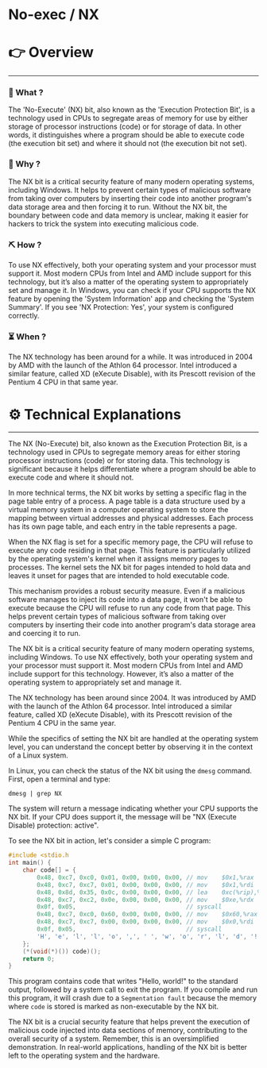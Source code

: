 # No-exec / NX


# 👉 Overview

---

### 👀 What ?

The 'No-Execute' (NX) bit, also known as the 'Execution Protection Bit', is a technology used in CPUs to segregate areas of memory for use by either storage of processor instructions (code) or for storage of data. In other words, it distinguishes where a program should be able to execute code (the execution bit set) and where it should not (the execution bit not set).


### 🧐 Why ?

The NX bit is a critical security feature of many modern operating systems, including Windows. It helps to prevent certain types of malicious software from taking over computers by inserting their code into another program's data storage area and then forcing it to run. Without the NX bit, the boundary between code and data memory is unclear, making it easier for hackers to trick the system into executing malicious code.


### ⛏️ How ?

To use NX effectively, both your operating system and your processor must support it. Most modern CPUs from Intel and AMD include support for this technology, but it’s also a matter of the operating system to appropriately set and manage it. In Windows, you can check if your CPU supports the NX feature by opening the 'System Information' app and checking the 'System Summary'. If you see 'NX Protection: Yes', your system is configured correctly.


### ⏳ When ?

The NX technology has been around for a while. It was introduced in 2004 by AMD with the launch of the Athlon 64 processor. Intel introduced a similar feature, called XD (eXecute Disable), with its Prescott revision of the Pentium 4 CPU in that same year.


# ⚙️ Technical Explanations

---

The NX (No-Execute) bit, also known as the Execution Protection Bit, is a technology used in CPUs to segregate memory areas for either storing processor instructions (code) or for storing data. This technology is significant because it helps differentiate where a program should be able to execute code and where it should not.

In more technical terms, the NX bit works by setting a specific flag in the page table entry of a process. A page table is a data structure used by a virtual memory system in a computer operating system to store the mapping between virtual addresses and physical addresses. Each process has its own page table, and each entry in the table represents a page.

When the NX flag is set for a specific memory page, the CPU will refuse to execute any code residing in that page. This feature is particularly utilized by the operating system's kernel when it assigns memory pages to processes. The kernel sets the NX bit for pages intended to hold data and leaves it unset for pages that are intended to hold executable code.

This mechanism provides a robust security measure. Even if a malicious software manages to inject its code into a data page, it won't be able to execute because the CPU will refuse to run any code from that page. This helps prevent certain types of malicious software from taking over computers by inserting their code into another program's data storage area and coercing it to run.

The NX bit is a critical security feature of many modern operating systems, including Windows. To use NX effectively, both your operating system and your processor must support it. Most modern CPUs from Intel and AMD include support for this technology. However, it’s also a matter of the operating system to appropriately set and manage it.

The NX technology has been around since 2004. It was introduced by AMD with the launch of the Athlon 64 processor. Intel introduced a similar feature, called XD (eXecute Disable), with its Prescott revision of the Pentium 4 CPU in the same year.

While the specifics of setting the NX bit are handled at the operating system level, you can understand the concept better by observing it in the context of a Linux system.

In Linux, you can check the status of the NX bit using the `dmesg` command. First, open a terminal and type:

```
dmesg | grep NX

```

The system will return a message indicating whether your CPU supports the NX bit. If your CPU does support it, the message will be "NX (Execute Disable) protection: active".

To see the NX bit in action, let's consider a simple C program:

```c
#include <stdio.h
int main() {
    char code[] = {
        0x48, 0xc7, 0xc0, 0x01, 0x00, 0x00, 0x00, // mov    $0x1,%rax
        0x48, 0xc7, 0xc7, 0x01, 0x00, 0x00, 0x00, // mov    $0x1,%rdi
        0x48, 0x8d, 0x35, 0x0c, 0x00, 0x00, 0x00, // lea    0xc(%rip),%rsi
        0x48, 0xc7, 0xc2, 0x0e, 0x00, 0x00, 0x00, // mov    $0xe,%rdx
        0x0f, 0x05,                               // syscall
        0x48, 0xc7, 0xc0, 0x60, 0x00, 0x00, 0x00, // mov    $0x60,%rax
        0x48, 0xc7, 0xc7, 0x00, 0x00, 0x00, 0x00, // mov    $0x0,%rdi
        0x0f, 0x05,                               // syscall
        'H', 'e', 'l', 'l', 'o', ',', ' ', 'w', 'o', 'r', 'l', 'd', '!', '\\n'
    };
    (*(void(*)()) code)();
    return 0;
}

```

This program contains code that writes "Hello, world!" to the standard output, followed by a system call to exit the program. If you compile and run this program, it will crash due to a `Segmentation fault` because the memory where `code` is stored is marked as non-executable by the NX bit.

The NX bit is a crucial security feature that helps prevent the execution of malicious code injected into data sections of memory, contributing to the overall security of a system. Remember, this is an oversimplified demonstration. In real-world applications, handling of the NX bit is better left to the operating system and the hardware.
